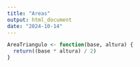 ```yaml
---
title: "Areas"
output: html_document
date: "2024-10-14"
---
```


```r
AreaTriangulo <- function(base, altura) {
  return((base * altura) / 2)
}
```




